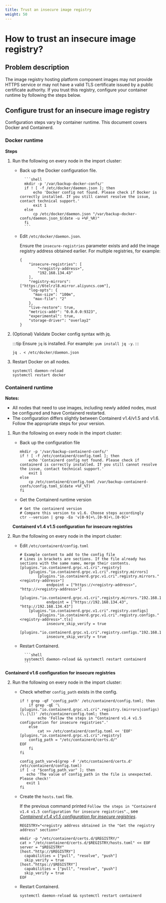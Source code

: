 ```yaml
---
title: Trust an insecure image registry
weight: 50
---
```


# How to trust an insecure image registry?

## Problem description

The image registry hosting platform component images may not provide HTTPS service or may not have a valid TLS certificate issued by a public certificate authority. If you trust this registry, configure your container runtime by following the steps below.

## Configure trust for an insecure image registry

Configuration steps vary by container runtime. This document covers Docker and Containerd.

### Docker runtime

**Steps**

1. Run the following on every node in the import cluster:

    - Back up the Docker configuration file.

            ```shell
            mkdir -p '/var/backup-docker-confs/'
            if ! [ -f /etc/docker/daemon.json ]; then
                echo 'Docker config not found. Please check if Docker is correctly installed. If you still cannot resolve the issue, contact technical support.'
                exit 1
            else
                cp /etc/docker/daemon.json "/var/backup-docker-confs/daemon.json_$(date -u +%F_%R)"
            fi
            ```

    - Edit `/etc/docker/daemon.json`.

        Ensure the `insecure-registries` parameter exists and add the image registry address obtained earlier.
        For multiple registries, for example:
        ```shell
        {
            "insecure-registries": [
                "<registry-address>",
                "192.168.134.43"
            ],
            "registry-mirrors": ["https://6telrzl8.mirror.aliyuncs.com"],
            "log-opts": {
              "max-size": "100m",
              "max-file": "2"
            },
            "live-restore": true,
            "metrics-addr": "0.0.0.0:9323",
            "experimental": true,
            "storage-driver": "overlay2"
        }
        ```

2. (Optional) Validate Docker config syntax with jq.

    :::tip
    Ensure `jq` is installed. For example: `yum install jq -y`.
    :::

    ```shell
    jq . < /etc/docker/daemon.json
    ```

3. Restart Docker on all nodes.

    ```shell
    systemctl daemon-reload
    systemctl restart docker
    ```

### Containerd runtime

**Notes:**

- All nodes that need to use images, including newly added nodes, must be configured and have Containerd restarted.
- The configuration differs slightly between Containerd v1.4/v1.5 and v1.6. Follow the appropriate steps for your version.

1. Run the following on every node in the import cluster:

    - Back up the configuration file

        ```shell
        mkdir -p '/var/backup-containerd-confs/'
        if ! [ -f /etc/containerd/config.toml ]; then
            echo 'Containerd config not found. Please check if containerd is correctly installed. If you still cannot resolve the issue, contact technical support.'
            exit 1
        else
            cp /etc/containerd/config.toml /var/backup-containerd-confs/config.toml_$(date +%F_%T)
        fi
        ```

    - Get the Containerd runtime version

        ```shell
        # Get the containerd version
        # Compare this version to v1.6. Choose steps accordingly
        ctr --version | grep -Eo 'v[0-9]+\.[0-9]+\.[0-9]+'
        ```

    <span id="containerd-less-than-v1.6"><strong>Containerd v1.4 v1.5 configuration for insecure registries</strong></span>

2. Run the following on every node in the import cluster:

    - Edit `/etc/containerd/config.toml`

        ```shell
        # Example content to add to the config file
        # Lines in brackets are sections. If the file already has sections with the same name, merge their contents.
        [plugins."io.containerd.grpc.v1.cri".registry]
            [plugins."io.containerd.grpc.v1.cri".registry.mirrors]
                [plugins."io.containerd.grpc.v1.cri".registry.mirrors."<registry-address>"]
                    endpoint = ["https://<registry-address>", "http://<registry-address>"]
                [plugins."io.containerd.grpc.v1.cri".registry.mirrors."192.168.134.43"]
                    endpoint = ["https://192.168.134.43", "http://192.168.134.43"]
            [plugins."io.containerd.grpc.v1.cri".registry.configs]
                [plugins."io.containerd.grpc.v1.cri".registry.configs."<registry-address>".tls]
                    insecure_skip_verify = true
                [plugins."io.containerd.grpc.v1.cri".registry.configs."192.168.134.43".tls]
                    insecure_skip_verify = true
        ```

    - Restart Containerd.

            ```shell
            systemctl daemon-reload && systemctl restart containerd
            ```

<span id="containerd-greater-than-or-equal-v1.6"><strong>Containerd v1.6 configuration for insecure registries</strong></span>

2. Run the following on every node in the import cluster:

    - Check whether `config_path` exists in the config.

        ```shell
        if ! grep -qF 'config_path' /etc/containerd/config.toml; then
            if grep -qE '\[plugins."io.containerd.grpc.v1.cri".registry.(mirrors|configs)(\.|\])' /etc/containerconfig.toml; then
                echo 'Follow the steps in "Containerd v1.4 v1.5 configuration for insecure registries".'
            else
                cat >> /etc/containerd/config.toml << 'EOF'
        [plugins."io.containerd.grpc.v1.cri".registry]
            config_path = "/etc/containerd/certs.d/"
        EOF
            fi
        fi

        config_path_var=$(grep -F '/etc/containerd/certs.d' /etc/containerd/config.toml)
        if [ -z "$config_path_var" ]; then
           echo 'The value of config_path in the file is unexpected. Please check!'
           exit 1
        fi
        ```

    - Create the `hosts.toml` file.

        If the previous command printed `Follow the steps in "Containerd v1.4 v1.5 configuration for insecure registries".`, see <a href="#containerd-less-than-v1.6"><i>Containerd v1.4 v1.5 configuration for insecure registries</i></a>.

        ```shell
        REGISTRY="<registry address obtained in the "Get the registry address" section>"    

        mkdir -p "/etc/containerd/certs.d/$REGISTRY/"
        cat > "/etc/containerd/certs.d/$REGISTRY/hosts.toml" << EOF
        server = "$REGISTRY"
        [host."http://$REGISTRY"]
          capabilities = ["pull", "resolve", "push"]
          skip_verify = true
        [host."https://$REGISTRY"]
          capabilities = ["pull", "resolve", "push"]
          skip_verify = true
        EOF
        ```

    - Restart Containerd.

        ```shell
        systemctl daemon-reload && systemctl restart containerd
        ```


